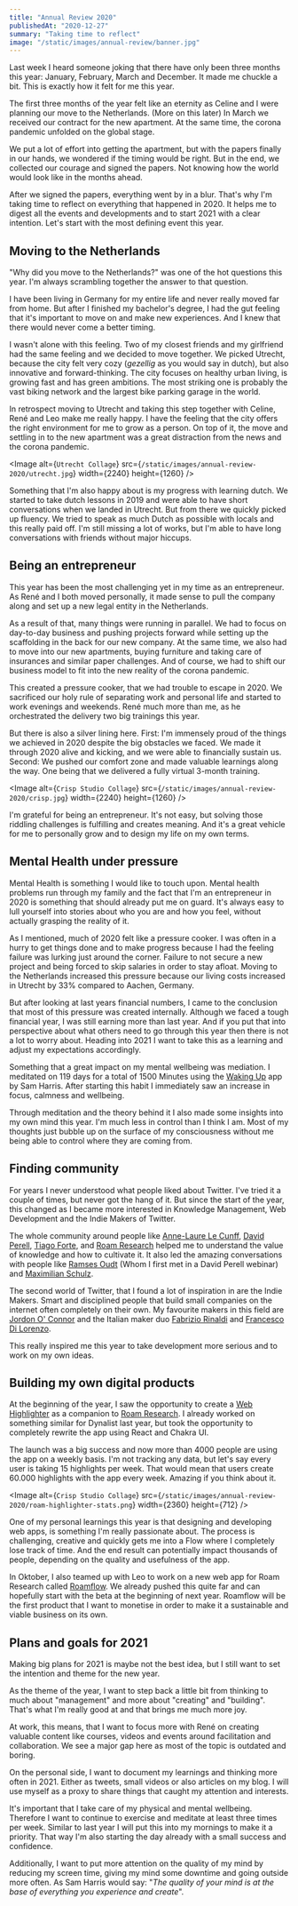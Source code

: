 ```yaml
---
title: "Annual Review 2020"
publishedAt: "2020-12-27"
summary: "Taking time to reflect"
image: "/static/images/annual-review/banner.jpg"
---
```


Last week I heard someone joking that there have only been three months this year: January, February, March and December. It made me chuckle a bit. This is exactly how it felt for me this year.

The first three months of the year felt like an eternity as Celine and I were planning our move to the Netherlands. (More on this later) In March we received our contract for the new apartment. At the same time, the corona pandemic unfolded on the global stage.

We put a lot of effort into getting the apartment, but with the papers finally in our hands, we wondered if the timing would be right. But in the end, we collected our courage and signed the papers. Not knowing how the world would look like in the months ahead.

After we signed the papers, everything went by in a blur. That's why I'm taking time to reflect on everything that happened in 2020. It helps me to digest all the events and developments and to start 2021 with a clear intention. Let's start with the most defining event this year.

## Moving to the Netherlands

"Why did you move to the Netherlands?" was one of the hot questions this year. I'm always scrambling together the answer to that question.

I have been living in Germany for my entire life and never really moved far from home. But after I finished my bachelor's degree, I had the gut feeling that it's important to move on and make new experiences. And I knew that there would never come a better timing.

I wasn't alone with this feeling. Two of my closest friends and my girlfriend had the same feeling and we decided to move together. We picked Utrecht, because the city felt very cozy (_gezellig_ as you would say in dutch), but also innovative and forward-thinking. The city focuses on healthy urban living, is growing fast and has green ambitions. The most striking one is probably the vast biking network and the largest bike parking garage in the world.

In retrospect moving to Utrecht and taking this step together with Celine, René and Leo make me really happy. I have the feeling that the city offers the right environment for me to grow as a person. On top of it, the move and settling in to the new apartment was a great distraction from the news and the corona pandemic.

<Image
  alt={`Utrecht Collage`}
  src={`/static/images/annual-review-2020/utrecht.jpg`}
  width={2240}
  height={1260}
/>

Something that I'm also happy about is my progress with learning dutch. We started to take dutch lessons in 2019 and were able to have short conversations when we landed in Utrecht. But from there we quickly picked up fluency. We tried to speak as much Dutch as possible with locals and this really paid off. I'm still missing a lot of works, but I'm able to have long conversations with friends without major hiccups.

## Being an entrepreneur

This year has been the most challenging yet in my time as an entrepreneur. As René and I both moved personally, it made sense to pull the company along and set up a new legal entity in the Netherlands.

As a result of that, many things were running in parallel. We had to focus on day-to-day business and pushing projects forward while setting up the scaffolding in the back for our new company. At the same time, we also had to move into our new apartments, buying furniture and taking care of insurances and similar paper challenges. And of course, we had to shift our business model to fit into the new reality of the corona pandemic.

This created a pressure cooker, that we had trouble to escape in 2020. We sacrificed our holy rule of separating work and personal life and started to work evenings and weekends. René much more than me, as he orchestrated the delivery two big trainings this year.

But there is also a silver lining here. First: I'm immensely proud of the things we achieved in 2020 despite the big obstacles we faced. We made it through 2020 alive and kicking, and we were able to financially sustain us. Second: We pushed our comfort zone and made valuable learnings along the way. One being that we delivered a fully virtual 3-month training.

<Image
  alt={`Crisp Studio Collage`}
  src={`/static/images/annual-review-2020/crisp.jpg`}
  width={2240}
  height={1260}
/>

I'm grateful for being an entrepreneur. It's not easy, but solving those riddling challenges is fulfilling and creates meaning. And it's a great vehicle for me to personally grow and to design my life on my own terms.

## Mental Health under pressure

Mental Health is something I would like to touch upon. Mental health problems run through my family and the fact that I'm an entrepreneur in 2020 is something that should already put me on guard. It's always easy to lull yourself into stories about who you are and how you feel, without actually grasping the reality of it.

As I mentioned, much of 2020 felt like a pressure cooker. I was often in a hurry to get things done and to make progress because I had the feeling failure was lurking just around the corner. Failure to not secure a new project and being forced to skip salaries in order to stay afloat. Moving to the Netherlands increased this pressure because our living costs increased in Utrecht by 33% compared to Aachen, Germany.

But after looking at last years financial numbers, I came to the conclusion that most of this pressure was created internally. Although we faced a tough financial year, I was still earning more than last year. And if you put that into perspective about what others need to go through this year then there is not a lot to worry about. Heading into 2021 I want to take this as a learning and adjust my expectations accordingly.

Something that a great impact on my mental wellbeing was mediation. I meditated on 119 days for a total of 1500 Minutes using the [Waking Up](https://wakingup.com) app by Sam Harris. After starting this habit I immediately saw an increase in focus, calmness and wellbeing.

Through meditation and the theory behind it I also made some insights into my own mind this year. I'm much less in control than I think I am. Most of my thoughts just bubble up on the surface of my consciousness without me being able to control where they are coming from.

## Finding community

For years I never understood what people liked about Twitter. I've tried it a couple of times, but never got the hang of it. But since the start of the year, this changed as I became more interested in Knowledge Management, Web Development and the Indie Makers of Twitter.

The whole community around people like [Anne-Laure Le Cunff](https://twitter.com/anthilemoon), [David Perell](https://twitter.com/david_perell), [Tiago Forte](https://twitter.com/fortelabs), and [Roam Research](https://twitter.com/RoamResearch) helped me to understand the value of knowledge and how to cultivate it. It also led the amazing conversations with people like [Ramses Oudt](https://twitter.com/rroudt) (Whom I first met in a David Perell webinar) and [Maximilian Schulz](https://twitter.com/maxwschulz).

The second world of Twitter, that I found a lot of inspiration in are the Indie Makers. Smart and disciplined people that build small companies on the internet often completely on their own. My favourite makers in this field are [Jordon O' Connor](https://twitter.com/jdnoc) and the Italian maker duo [Fabrizio Rinaldi](https://twitter.com/linuz90) and [Francesco Di Lorenzo](https://twitter.com/frankdilo).

This really inspired me this year to take development more serious and to work on my own ideas.

## Building my own digital products

At the beginning of the year, I saw the opportunity to create a [Web Highlighter](https://chrome.google.com/webstore/detail/roam-highlighter/hponfflfgcjikmehlcdcnpapicnljkkc) as a companion to [Roam Research](https://roamresearch.com). I already worked on something similar for Dynalist last year, but took the opportunity to completely rewrite the app using React and Chakra UI.

The launch was a big success and now more than 4000 people are using the app on a weekly basis. I'm not tracking any data, but let's say every user is taking 15 highlights per week. That would mean that users create 60.000 highlights with the app every week. Amazing if you think about it.

<Image
  alt={`Crisp Studio Collage`}
  src={`/static/images/annual-review-2020/roam-highlighter-stats.png`}
  width={2360}
  height={712}
/>

One of my personal learnings this year is that designing and developing web apps, is something I'm really passionate about. The process is challenging, creative and quickly gets me into a Flow where I completely lose track of time. And the end result can potentially impact thousands of people, depending on the quality and usefulness of the app.

In Oktober, I also teamed up with Leo to work on a new web app for Roam Research called [Roamflow](https://roamflow.co). We already pushed this quite far and can hopefully start with the beta at the beginning of next year. Roamflow will be the first product that I want to monetise in order to make it a sustainable and viable business on its own.

## Plans and goals for 2021

Making big plans for 2021 is maybe not the best idea, but I still want to set the intention and theme for the new year.

As the theme of the year, I want to step back a little bit from thinking to much about "management" and more about "creating" and "building". That's what I'm really good at and that brings me much more joy.

At work, this means, that I want to focus more with René on creating valuable content like courses, videos and events around facilitation and collaboration. We see a major gap here as most of the topic is outdated and boring.

On the personal side, I want to document my learnings and thinking more often in 2021. Either as tweets, small videos or also articles on my blog. I will use myself as a proxy to share things that caught my attention and interests.

It's important that I take care of my physical and mental wellbeing. Therefore I want to continue to exercise and meditate at least three times per week. Similar to last year I will put this into my mornings to make it a priority. That way I'm also starting the day already with a small success and confidence.

Additionally, I want to put more attention on the quality of my mind by reducing my screen time, giving my mind some downtime and going outside more often. As Sam Harris would say: "_The quality of your mind is at the base of everything you experience and create_".
